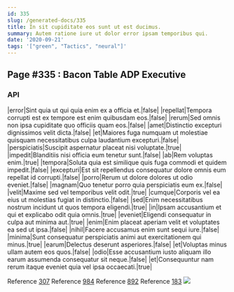 ```yaml
---
id: 335
slug: /generated-docs/335
title: In sit cupiditate eos sunt ut est ducimus.
summary: Autem ratione iure ut dolor error ipsam temporibus qui.
date: '2020-09-21'
tags: '["green", "Tactics", "neural"]'
---
```

## Page #335 : Bacon Table ADP Executive

### API

|error|Sint quia ut qui quia enim ex a officia et.|false|
|repellat|Tempora corrupti est ex tempore est enim quibusdam eos.|false|
|rerum|Sed omnis non ipsa cupiditate quo officiis quam eos.|false|
|amet|Distinctio excepturi dignissimos velit dicta.|false|
|et|Maiores fuga numquam ut molestiae quisquam necessitatibus culpa laudantium excepturi.|false|
|perspiciatis|Suscipit aspernatur placeat nisi voluptate.|true|
|impedit|Blanditiis nisi officia eum tenetur sunt.|false|
|ab|Rem voluptas enim.|true|
|tempora|Soluta quia est similique quis fuga commodi et quidem impedit.|false|
|excepturi|Est sit repellendus consequatur dolore omnis eum repellat id corrupti.|false|
|porro|Rerum ut dolore dolores ut odio eveniet.|false|
|magnam|Quo tenetur porro quia perspiciatis eum ex.|false|
|velit|Maxime sed vel temporibus velit odit.|true|
|cumque|Corporis vel ea eius ut molestias fugiat in distinctio.|false|
|sed|Enim necessitatibus nostrum incidunt ut quos tempora eligendi.|true|
|in|Ipsam accusantium et qui et explicabo odit quia omnis.|true|
|eveniet|Eligendi consequatur in culpa aut minima aut.|true|
|enim|Enim placeat aperiam velit et voluptates ea sed ut ipsa.|false|
|nihil|Facere accusamus enim sunt sequi iure.|false|
|minima|Sunt consequatur perspiciatis animi aut exercitationem qui minus.|true|
|earum|Delectus deserunt asperiores.|false|
|et|Voluptas minus ullam autem eos quos.|false|
|odio|Esse accusantium iusto aliquam illo earum assumenda consequatur sit neque.|false|
|et|Consequuntur nam rerum itaque eveniet quia vel ipsa occaecati.|true|

Reference [307](/generated-docs/307)
Reference [984](/generated-docs/984)
Reference [892](/generated-docs/892)
Reference [183](/generated-docs/183)
![](/assets/cats-1.jpg)


